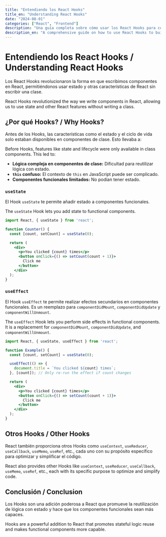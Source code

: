 ```yaml
---
title: "Entendiendo los React Hooks"
title_en: "Understanding React Hooks"
date: "2024-08-01"
categories: ["React", "Frontend"]
description: "Una guía completa sobre cómo usar los React Hooks para construir componentes funcionales."
description_en: "A comprehensive guide on how to use React Hooks to build functional components."
---
```


# Entendiendo los React Hooks / Understanding React Hooks

Los React Hooks revolucionaron la forma en que escribimos componentes en React, permitiéndonos usar estado y otras características de React sin escribir una clase.

React Hooks revolutionized the way we write components in React, allowing us to use state and other React features without writing a class.

## ¿Por qué Hooks? / Why Hooks?

Antes de los Hooks, las características como el estado y el ciclo de vida solo estaban disponibles en componentes de clase. Esto llevaba a:

Before Hooks, features like state and lifecycle were only available in class components. This led to:

*   **Lógica compleja en componentes de clase:** Dificultad para reutilizar lógica con estado.
*   **`this` confuso:** El contexto de `this` en JavaScript puede ser complicado.
*   **Componentes funcionales limitados:** No podían tener estado.

### `useState`

El Hook `useState` te permite añadir estado a componentes funcionales.

The `useState` Hook lets you add state to functional components.

```jsx
import React, { useState } from 'react';

function Counter() {
  const [count, setCount] = useState(0);

  return (
    <div>
      <p>You clicked {count} times</p>
      <button onClick={() => setCount(count + 1)}>
        Click me
      </button>
    </div>
  );
}
```

### `useEffect`

El Hook `useEffect` te permite realizar efectos secundarios en componentes funcionales. Es un reemplazo para `componentDidMount`, `componentDidUpdate` y `componentWillUnmount`.

The `useEffect` Hook lets you perform side effects in functional components. It is a replacement for `componentDidMount`, `componentDidUpdate`, and `componentWillUnmount`.

```jsx
import React, { useState, useEffect } from 'react';

function Example() {
  const [count, setCount] = useState(0);

  useEffect(() => {
    document.title = `You clicked ${count} times`;
  }, [count]); // Only re-run the effect if count changes

  return (
    <div>
      <p>You clicked {count} times</p>
      <button onClick={() => setCount(count + 1)}>
        Click me
      </button>
    </div>
  );
}
```

## Otros Hooks / Other Hooks

React también proporciona otros Hooks como `useContext`, `useReducer`, `useCallback`, `useMemo`, `useRef`, etc., cada uno con su propósito específico para optimizar y simplificar el código.

React also provides other Hooks like `useContext`, `useReducer`, `useCallback`, `useMemo`, `useRef`, etc., each with its specific purpose to optimize and simplify code.

## Conclusión / Conclusion

Los Hooks son una adición poderosa a React que promueve la reutilización de lógica con estado y hace que los componentes funcionales sean más capaces.

Hooks are a powerful addition to React that promotes stateful logic reuse and makes functional components more capable.

